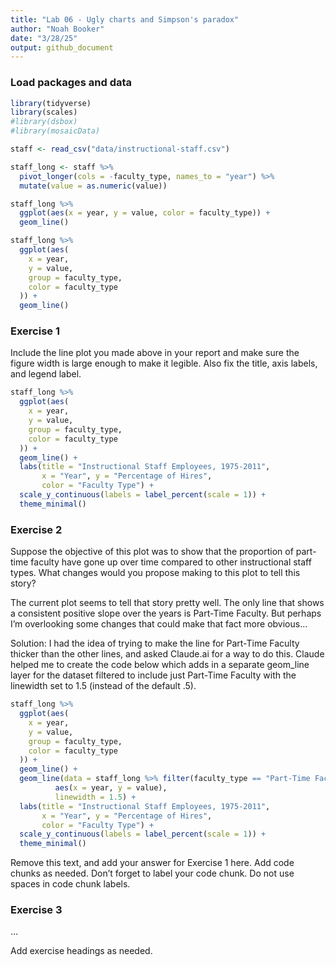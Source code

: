 ```yaml
---
title: "Lab 06 - Ugly charts and Simpson's paradox"
author: "Noah Booker"
date: "3/28/25"
output: github_document
---
```


### Load packages and data

```r
library(tidyverse) 
library(scales)
#library(dsbox)
#library(mosaicData) 
```

```r
staff <- read_csv("data/instructional-staff.csv")

staff_long <- staff %>%
  pivot_longer(cols = -faculty_type, names_to = "year") %>%
  mutate(value = as.numeric(value))

staff_long %>%
  ggplot(aes(x = year, y = value, color = faculty_type)) +
  geom_line()

staff_long %>%
  ggplot(aes(
    x = year,
    y = value,
    group = faculty_type,
    color = faculty_type
  )) +
  geom_line()
```

### Exercise 1

Include the line plot you made above in your report and make sure the figure width is large enough to make it legible.
Also fix the title, axis labels, and legend label.

```r
staff_long %>%
  ggplot(aes(
    x = year,
    y = value,
    group = faculty_type,
    color = faculty_type
  )) +
  geom_line() +
  labs(title = "Instructional Staff Employees, 1975-2011",
       x = "Year", y = "Percentage of Hires",
       color = "Faculty Type") +
  scale_y_continuous(labels = label_percent(scale = 1)) +
  theme_minimal()
```


### Exercise 2

Suppose the objective of this plot was to show that the proportion of part-time faculty have gone up over time compared to other instructional staff types. What changes would you propose making to this plot to tell this story?

The current plot seems to tell that story pretty well. The only line that shows a consistent positive slope over the years is Part-Time Faculty. But perhaps I'm overlooking some changes that could make that fact more obvious...

Solution: I had the idea of trying to make the line for Part-Time Faculty thicker than the other lines, and asked Claude.ai for a way to do this. Claude helped me to create the code below which adds in a separate geom_line layer for the dataset filtered to include just Part-Time Faculty with the linewidth set to 1.5 (instead of the default .5).

```r
staff_long %>%
  ggplot(aes(
    x = year,
    y = value,
    group = faculty_type,
    color = faculty_type
  )) +
  geom_line() +
  geom_line(data = staff_long %>% filter(faculty_type == "Part-Time Faculty"),
          aes(x = year, y = value),
          linewidth = 1.5) + 
  labs(title = "Instructional Staff Employees, 1975-2011",
       x = "Year", y = "Percentage of Hires",
       color = "Faculty Type") +
  scale_y_continuous(labels = label_percent(scale = 1)) +
  theme_minimal()
```
Remove this text, and add your answer for Exercise 1 here.
Add code chunks as needed.
Don't forget to label your code chunk.
Do not use spaces in code chunk labels.

### Exercise 3

...

Add exercise headings as needed.
